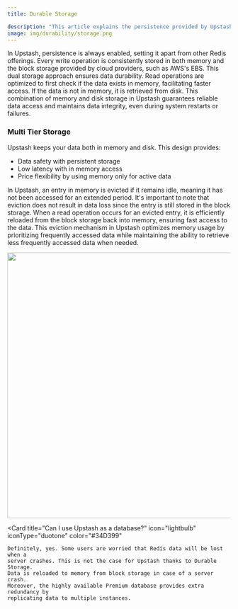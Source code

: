 ```yaml
---
title: Durable Storage

description: "This article explains the persistence provided by Upstash databases."
image: img/durability/storage.png
---
```


In Upstash, persistence is always enabled, setting it apart from other Redis offerings. Every write operation is consistently stored in both memory and the block storage provided by cloud providers, such as AWS's EBS. This dual storage approach ensures data durability. Read operations are optimized to first check if the data exists in memory, facilitating faster access. If the data is not in memory, it is retrieved from disk. This combination of memory and disk storage in Upstash guarantees reliable data access and maintains data integrity, even during system restarts or failures.

### Multi Tier Storage

Upstash keeps your data both in memory and disk. This design provides:

-   Data safety with persistent storage
-   Low latency with in memory access
-   Price flexibility by using memory only for active data

In Upstash, an entry in memory is evicted if it remains idle, meaning it has not been accessed for an extended period. It's important to note that eviction does not result in data loss since the entry is still stored in the block storage. When a read operation occurs for an evicted entry, it is efficiently reloaded from the block storage back into memory, ensuring fast access to the data. This eviction mechanism in Upstash optimizes memory usage by prioritizing frequently accessed data while maintaining the ability to retrieve less frequently accessed data when needed.

<Frame><img src="/img/durability/storage.png" width="600" /></Frame>

<Card
    title="Can I use Upstash as a database?"
    icon="lightbulb"
    iconType="duotone"
    color="#34D399"
>
    Definitely, yes. Some users are worried that Redis data will be lost when a
    server crashes. This is not the case for Upstash thanks to Durable Storage.
    Data is reloaded to memory from block storage in case of a server crash.
    Moreover, the highly available Premium database provides extra redundancy by
    replicating data to multiple instances.
</Card>
